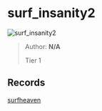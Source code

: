 
# surf_insanity2

![surf_insanity2](https://raw.githubusercontent.com/Sayt123/SurfMapPics/Maps-and-bonuses/csgo/surf_insanity2.jpg)

> Author: **N/A**
>
> Tier 1

## Records

[surfheaven](https://surfheaven.eu/map/surf_insanity2)
